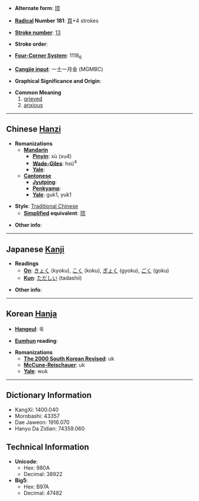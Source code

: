 * '''Alternate form''': [[顼]]

* '''[[Wiktionary:Chinese radical index| Radical]] Number 181''': [[Wiktionary:Chinese radical index 頁|頁]]+4 strokes

* '''[[Wiktionary:Chinese total strokes index|Stroke number]]''': [[Wiktionary:Chinese total strokes index 13|13]]

* '''Stroke order''': 

* '''[[Wiktionary:Chinese four corner index|Four-Corner System]]''': 1118<sub>6</sub>

* '''[[Wiktionary:Chinese Cangjie index|Cangjie input]]''': 一土一月金 (MGMBC)

* '''Graphical Significance and Origin''': 

* '''Common Meaning'''
*#[[grieved]]
*# [[anxious]]

----

== Chinese [[Hanzi]] ==

* '''Romanizations'''
** '''[[Mandarin]]'''
*** '''[[Pinyin]]''': xù (xu4)
*** '''[[Wade-Giles]]''': hsü<sup>4</sup>
*** '''[[Yale]]''': 
** '''[[Cantonese]]'''
*** '''[[Jyutping]]''':
*** '''[[Penkyamp]]''': 
*** '''[[Yale]]''': guk1, yuk1

* '''Style''': [[Traditional Chinese]] 
** '''[[Simplified Chinese|Simplified]] equivalent''': [[顼]]

* '''Other info''': 

----

== Japanese [[Kanji]] ==

* '''Readings'''
** '''[[On]]''': [[きょく]] (kyoku), [[こく]] (koku), [[ぎょく]] (gyoku), [[ごく]] (goku)
** '''[[Kun]]''': [[ただしい]] (tadashii)

* '''Other info''':  

----

== Korean [[Hanja]] ==

* '''[[Hangeul]]''': 욱

* '''[[Eumhun]] reading''': 

* '''Romanizations'''
** '''[[The 2000 South Korean Revised Romanization|The 2000 South Korean Revised]]''': uk
** '''[[McCune-Reischauer]]''': uk
** '''[[Yale]]''': wuk

----

== Dictionary Information ==

* KangXi: 1400.040
* Morobashi: 43357
* Dae Jaweon: 1916.070
* Hanyu Da Zidian: 74359.060

== Technical Information ==

* '''Unicode''':
** Hex: 980A
** Decimal: 38922
* '''Big5''':
** Hex: B97A
** Decimal: 47482